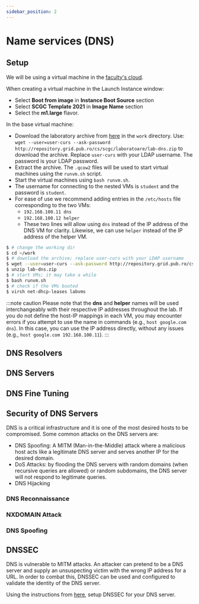 ```yaml
---
sidebar_position: 2
---
```


# Name services (DNS)

## Setup

We will be using a virtual machine in the [faculty's cloud](http://cloud.grid.pub.ro/).

When creating a virtual machine in the Launch Instance window:
  * Select **Boot from image** in **Instance Boot Source** section
  * Select **SCGC Template 2021** in **Image Name** section
  * Select the **m1.large** flavor.

In the base virtual machine:
  * Download the laboratory archive from [here](https://repository.grid.pub.ro/cs/scgc/laboratoare/lab-dns.zip) in the `work` directory.
Use: `wget --user=user-curs --ask-password http://repository.grid.pub.ro/cs/scgc/laboratoare/lab-dns.zip` to download the archive.
Replace `user-curs` with your LDAP username. The password is your LDAP password.
  * Extract the archive.
The `.qcow2` files will be used to start virtual machines using the `runvm.sh` script.
  * Start the virtual machines using `bash runvm.sh`.
  * The username for connecting to the nested VMs is `student` and the password is `student`.
  * For ease of use we recommend adding entries in the `/etc/hosts` file corresponding to the two VMs:
    * `192.168.100.11 dns`
    * `192.168.100.12 helper`
    * These two lines will allow using `dns` instead of the IP address of the DNS VM for clarity. Likewise, we can use `helper` instead of the IP address of the helper VM.

```bash
$ # change the working dir
$ cd ~/work
$ # download the archive; replace user-curs with your LDAP username
$ wget --user=user-curs --ask-password http://repository.grid.pub.ro/cs/scgc/laboratoare/lab-dns.zip
$ unzip lab-dns.zip
$ # start VMs; it may take a while
$ bash runvm.sh
$ # check if the VMs booted
$ virsh net-dhcp-leases labvms
```

:::note caution
Please note that the **dns** and **helper** names will be used interchangeably
with their respective IP addresses throughout the lab. If you do not define the
host-IP mappings in each VM, you may encounter errors if you attempt to use
the name in commands (e.g., `host google.com dns`). In this case, you can use
the IP address directly, without any issues (e.g., `host google.com 192.168.100.11`).
:::


## DNS Resolvers


<Resolvers/>

## DNS Servers


<Servers/>

## DNS Fine Tuning


<Tuning/>

## Security of DNS Servers
DNS is a critical infrastructure and it is one of the most desired hosts to be compromised.
Some common attacks on the DNS servers are:
 * DNS Spoofing: A MITM (Man-in-the-Middle) attack where a malicious host acts like a
legitimate DNS server and serves another IP for the desired domain.
 * DoS Attacks: by flooding the DNS servers with random domains (when recursive queries
are allowed) or random subdomains, the DNS server will not respond to legitimate queries.
 * DNS Hijacking

### DNS Reconnaissance

<Recon/>

### NXDOMAIN Attack

<NXDOMAIN/>

### DNS Spoofing

<Spoofing/>

## DNSSEC

DNS is vulnerable to MITM attacks.
An attacker can pretend to be a DNS server and supply an unsuspecting victim with
the wrong IP address for a URL. In order to combat this, DNSSEC can be used and
configured to validate the identity of the DNS server.

Using the instructions from [here](https://www.digitalocean.com/community/tutorials/how-to-setup-dnssec-on-an-authoritative-bind-dns-server--2),
setup DNSSEC for your DNS server.
